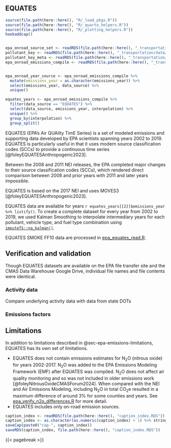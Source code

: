 ## EQUATES {#sec-epa-equates}
```r
source(file.path(here::here(), "R/_load_pkgs.R"))
source(file.path(here::here(), "R/_quarto_helpers.R"))
source(file.path(here::here(), "R/_plotting_helpers.R"))
hookaddcap()


epa_onroad_source_set <- readRDS(file.path(here::here(), "_transportation/data/epa_onroad_source_set.RDS"))
pollutant_key <- readRDS(file.path(here::here(), "_transportation/data/pollutant_key.RDS"))
pollutant_key_meta <- readRDS(file.path(here::here(), "_transportation/data/pollutant_key_meta.RDS"))
epa_onroad_emissions_compile <- readRDS(file.path(here::here(), "_transportation/data/epa_onroad_emissions_compile.RDS"))


epa_onroad_year_source <- epa_onroad_emissions_compile %>%
  mutate(emissions_year = as.character(emissions_year)) %>%
  select(emissions_year, data_source) %>%
  unique()

equates_years <- epa_onroad_emissions_compile %>%
  filter(data_source == "EQUATES") %>%
  select(data_source, emissions_year, interpolation) %>%
  unique() %>%
  group_by(interpolation) %>%
  group_split()
```

<!-- EQUATES official citation is foleyEQUATESAnthropogenic2023 -->

EQUATES (EPA’s Air QUAlity TimE Series) is a set of modeled emissions and supporting data developed by EPA scientists spanning years 2002 to 2019. EQUATES is particularly useful in that it uses modern source classification codes (SCCs) to provide a continuous time series [@foleyEQUATESAnthropogenic2023].


Between the 2008 and 2011 NEI releases, the EPA completed major changes to their source classification codes (SCCs), which rendered direct comparison between 2008 and prior years with 2011 and later years impossible.

EQUATES is based on the 2017 NEI and uses MOVES3 [@foleyEQUATESAnthropogenic2023]. 

EQUATES data are available for years `r equates_years[[2]]$emissions_year %>% listify()`. To create a complete dataset for every year from 2002 to 2019, we used Kalman Smoothing to interpolate intermediary years for each pollutant, vehicle type, and fuel type combination using [`imputeTS::na_kalman()`](https://steffenmoritz.github.io/imputeTS/). 

EQUATES SMOKE FF10 data are processed in [epa_equates_read.R](data-raw/epa_equates_read.R). 

## Verification and validation

Though EQUATES datasets are available on the EPA file transfer site and the CMAS Data Warehouse Google Drive, individual file names and file contents were identical.

### Activity data

Compare underlying activity data with data from state DOTs

### Emissions factors

## Limitations 

In addition to limitations described in @sec-epa-emissions-limitations, EQUATES has its own set of limitations.

- EQUATES does not contain emissions estimates for N~2~O (nitrous oxide) for years 2002-2017. N~2~O was added to the EPA Emissions Modeling Framework (EMF) after EQUATES was compiled. N~2~O does not affect air quality monitoring and so was not included in older emissions work [@foleyNitrousOxideCMASForum2024]. When compared with the NEI and Air Emissions Modeling, including N~2~O in total CO~2~e resulted in a maximum difference of around 3% for some counties and years. See [epa_verify_n2o_differences.R](data-raw/epa_verify_n2o_differences.R) for more detail. 
- EQUATES includes only on-road emission sources. 

```r
caption_index <- readRDS(file.path(here::here(), "caption_index.RDS"))
caption_index <- as.character(as.numeric(caption_index) + 1) %>% stringr::str_pad(width = 2, side = "left", pad = "0")
saveCap(paste0("cap-", caption_index))
saveRDS(caption_index, file.path(here::here(), "caption_index.RDS"))
```
{{< pagebreak >}}
